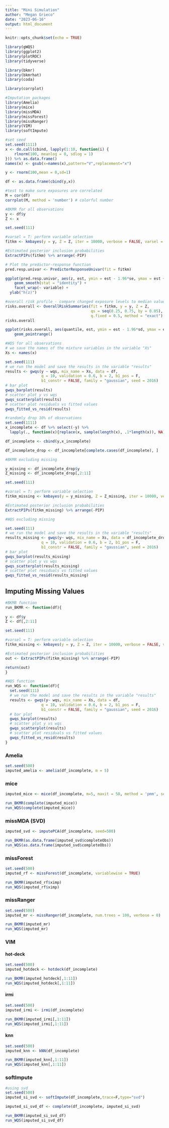 ```yaml
---
title: "Mini Simulation"
author: "Megan Grieco"
date: "2023-06-16"
output: html_document
---
```


```r
knitr::opts_chunk$set(echo = TRUE)
```


```r
library(gWQS)
library(ggplot2)
library(plotROC)
library(tidyverse)

library(bkmr)
library(bkmrhat)
library(coda)

library(corrplot)

#Imputation packages
library(Amelia)
library(mice)
library(missMDA)
library(missForest)
library(missRanger)
library(VIM)
library(softImpute)
```

```r
#set seed
set.seed(1111)
x <- do.call(cbind, lapply(1:10, function(i) {
    rlnorm(100, meanlog = 0, sdlog = 1)
})) %>% as.data.frame()
names(x) <- gsub(x=names(x),pattern="V",replacement="x")

y <- rnorm(100,mean = 0,sd=1)

df <- as.data.frame(cbind(y,x))

#test to make sure exposures are correlated
M = cor(df)
corrplot(M, method = 'number') # colorful number
```


```r
#BKMR for all observations
y <- df$y
Z <- x

set.seed(111)

#varsel = T: perform variable selection
fitkm <- kmbayes(y = y, Z = Z, iter = 10000, verbose = FALSE, varsel = TRUE)

#Estimated posterior inclusion probabilities
ExtractPIPs(fitkm) %>% arrange(-PIP)

```

```r
# Plot the predictor-response function
pred.resp.univar <- PredictorResponseUnivar(fit = fitkm)

ggplot(pred.resp.univar, aes(z, est, ymin = est - 1.96*se, ymax = est + 1.96*se)) + 
    geom_smooth(stat = "identity") + 
    facet_wrap(~ variable) +
  ylab("h(z)")

#overall risk profile - compare changed exposure levels to median values
risks.overall <- OverallRiskSummaries(fit = fitkm, y = y, Z = Z,  
                                      qs = seq(0.25, 0.75, by = 0.05), 
                                      q.fixed = 0.5, method = "exact")
risks.overall

ggplot(risks.overall, aes(quantile, est, ymin = est - 1.96*sd, ymax = est + 1.96*sd)) + 
    geom_pointrange()
```



```r
#WQS for all observations
# we save the names of the mixture variables in the variable "Xs"
Xs <- names(x)

set.seed(111)
# we run the model and save the results in the variable "results"
results <- gwqs(y ~ wqs, mix_name = Xs, data = df, 
                q = 10, validation = 0.6, b = 2, b1_pos = F, 
                b1_constr = FALSE, family = "gaussian", seed = 2016)
# bar plot
gwqs_barplot(results)
# scatter plot y vs wqs
gwqs_scatterplot(results)
# scatter plot residuals vs fitted values
gwqs_fitted_vs_resid(results)
```


```r
#randomly drop 10% of observations
set.seed(1111)
x_incomplete <- df %>% select(-y) %>%
  lapply(., function(x){replace(x, sample(length(x), .1*length(x)), NA)}) %>% as.data.frame()

df_incomplete <- cbind(y,x_incomplete)

df_incomplete_drop <- df_incomplete[complete.cases(df_incomplete), ]
```

```r
#BKMR excluding missing

y_missing <- df_incomplete_drop$y
Z_missing <- df_incomplete_drop[,2:11]

set.seed(111)

#varsel = T: perform variable selection
fitkm_missing <- kmbayes(y = y_missing, Z = Z_missing, iter = 10000, verbose = FALSE, varsel = TRUE)

#Estimated posterior inclusion probabilities
ExtractPIPs(fitkm_missing) %>% arrange(-PIP)

```

```r
#WQS excluding missing

set.seed(111)
# we run the model and save the results in the variable "results"
results_missing <- gwqs(y~ wqs, mix_name = Xs, data = df_incomplete_drop, 
                q = 10, validation = 0.6, b = 2, b1_pos = F, 
                b1_constr = FALSE, family = "gaussian", seed = 2016)
# bar plot
gwqs_barplot(results_missing)
# scatter plot y vs wqs
gwqs_scatterplot(results_missing)
# scatter plot residuals vs fitted values
gwqs_fitted_vs_resid(results_missing)
```


## Imputing Missing Values

```r
#BKMR function
run_BKMR <- function(df){
  
y <- df$y
Z <- df[,2:11]

set.seed(111)

#varsel = T: perform variable selection
fitkm_missing <- kmbayes(y = y, Z = Z, iter = 10000, verbose = FALSE, varsel = TRUE)

#Estimated posterior inclusion probabilities
out <- ExtractPIPs(fitkm_missing) %>% arrange(-PIP)

return(out)
}

#WQS function
run_WQS <- function(df){
  set.seed(111)
  # we run the model and save the results in the variable "results"
  results <- gwqs(y~ wqs, mix_name = Xs, data = df, 
                q = 10, validation = 0.6, b = 2, b1_pos = F, 
                b1_constr = FALSE, family = "gaussian", seed = 2016)
  # bar plot
  gwqs_barplot(results)
  # scatter plot y vs wqs
  gwqs_scatterplot(results)
  # scatter plot residuals vs fitted values
  gwqs_fitted_vs_resid(results)
}

```



### Amelia

```r
set.seed(500)
imputed_amelia <- amelia(df_incomplete, m = 5)
```


### mice
```r
imputed_mice <- mice(df_incomplete, m=5, maxit = 50, method = 'pmm', seed = 500, printFlag=F)

run_BKMR(complete(imputed_mice))
run_WQS(complete(imputed_mice))
```

### missMDA (SVD)

```r
imputed_svd <- imputePCA(df_incomplete, seed=500)

run_BKMR(as.data.frame(imputed_svd$completeObs))
run_WQS(as.data.frame(imputed_svd$completeObs))
```

### missForest

```r
set.seed(500)
imputed_rf <- missForest(df_incomplete, variablewise = TRUE)

run_BKMR(imputed_rf$ximp)
run_WQS(imputed_rf$ximp)
```

### missRanger

```r
set.seed(500)
imputed_mr <- missRanger(df_incomplete, num.trees = 100, verbose = 0)

run_BKMR(imputed_mr)
run_WQS(imputed_mr)
```

### VIM

#### hot-deck

```r
set.seed(500)
imputed_hotdeck <- hotdeck(df_incomplete)

run_BKMR(imputed_hotdeck[,1:11])
run_WQS(imputed_hotdeck[,1:11])
```

#### irmi

```r
set.seed(500)
imputed_irmi <- irmi(df_incomplete)

run_BKMR(imputed_irmi[,1:11])
run_WQS(imputed_irmi[,1:11])
```


#### knn

```r
set.seed(500)
imputed_knn <- kNN(df_incomplete)

run_BKMR(imputed_knn[,1:11])
run_WQS(imputed_knn[,1:11])
```

### softImpute

```r
#using svd
set.seed(500)
imputed_si_svd <- softImpute(df_incomplete,trace=F,type="svd")

imputed_si_svd_df <- complete(df_incomplete, imputed_si_svd)

run_BKMR(imputed_si_svd_df)
run_WQS(imputed_si_svd_df)
```







